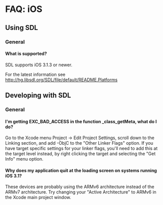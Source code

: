 = FAQ: iOS =


== Using SDL ==
=== General ===
==== What is supported? ====
SDL supports iOS 3.1.3 or newer.

For the latest information see http://hg.libsdl.org/SDL/file/default/README.Platforms

== Developing with SDL ==
=== General ===
==== I'm getting EXC_BAD_ACCESS in the function _class_getMeta, what do I do? ====

Go to the Xcode menu Project -> Edit Project Settings, scroll down to the Linking section, and add -ObjC to the "Other Linker Flags" option.  If you have target specific settings for your linker flags, you'll need to add this at the target level instead, by right clicking the target and selecting the "Get Info" menu option.

==== Why does my application quit at the loading screen on systems running iOS 3.1? ====

These devices are probably using the ARMv6 architecture instead of the ARMv7 architecture.  Try changing your "Active Architecture" to ARMv6 in the Xcode main project window.
